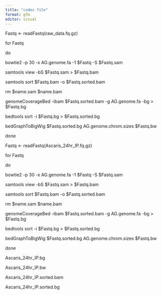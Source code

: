 ```yaml
---
title: "codes file"
format: gfm
editor: visual
---
```


Fastq \<- readFastq(raw_data.fq.gz)

for Fastq

do

bowtie2 -p 30 -x AG.genome.fa -1 \$Fastq -S \$Fastq.sam

samtools view -bS \$Fastq.sam \> \$Fastq.bam

samtools sort \$Fastq.bam -o \$Fastq.sorted.bam

rm \$name.sam \$name.bam

genomeCoverageBed -ibam \$Fastq.sorted.bam -g AG.genome.fa -bg \> \$Fastq.bg

bedtools sort -i \$Fastq.bg \> \$Fastq.sorted.bg

bedGraphToBigWig \$Fastq.sorted.bg AG.genome.chrom.sizes \$Fastq.bw

done

Fastq \<- readFastq(Ascaris_24hr_IP.fq.gz)

for Fastq

do

bowtie2 -p 30 -x AG.genome.fa -1 \$Fastq -S \$Fastq.sam

samtools view -bS \$Fastq.sam \> \$Fastq.bam

samtools sort \$Fastq.bam -o \$Fastq.sorted.bam

rm \$name.sam \$name.bam

genomeCoverageBed -ibam \$Fastq.sorted.bam -g AG.genome.fa -bg \> \$Fastq.bg

bedtools sort -i \$Fastq.bg \> \$Fastq.sorted.bg

bedGraphToBigWig \$Fastq.sorted.bg AG.genome.chrom.sizes \$Fastq.bw

done

Ascaris_24hr_IP.bg

Ascaris_24hr_IP.bw

Ascaris_24hr_IP.sorted.bam

Ascaris_24hr_IP.sorted.bg
